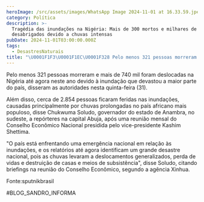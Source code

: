 ```yaml
---
heroImage: /src/assets/images/WhatsApp Image 2024-11-01 at 16.33.59.jpeg
category: Política
description: >-
  Tragédia das inundações na Nigéria: Mais de 300 mortos e milhares de
  desabrigados devido a chuvas intensas
pubDate: 2024-11-01T03:00:00.000Z
tags:
  - DesastresNaturais
title: "\U0001F1F3\U0001F1EC\U0001F328 Pelo menos 321 pessoas morreram em inundações nacionais na Nigéria"
---
```


Pelo menos 321 pessoas morreram e mais de 740 mil foram deslocadas na Nigéria até agora neste ano devido à inundação que devastou a maior parte do país, disseram as autoridades nesta quinta-feira (31). 

Além disso, cerca de 2.854 pessoas ficaram feridas nas inundações, causadas principalmente por chuvas prolongadas no país africano mais populoso, disse Chukwuma Soludo, governador do estado de Anambra, no sudeste, a repórteres na capital Abuja, após uma reunião mensal do Conselho Econômico Nacional presidida pelo vice-presidente Kashim Shettima.

"O país está enfrentando uma emergência nacional em relação às inundações, e os relatórios até agora identificam um grande desastre nacional, pois as chuvas levaram a deslocamentos generalizados, perda de vidas e destruição de casas e meios de subsistência", disse Soludo, citando briefings na reunião do Conselho Econômico, segundo a agência Xinhua.

Fonte\:sputnikbrasil

\#BLOG\_SANDRO\_INFORMA
